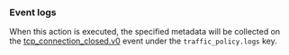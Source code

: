 ### Event logs

When this action is executed, the specified metadata will be collected on the
[tcp_connection_closed.v0](/obs/events/reference/#tcp-connection-closedv0) event
under the `traffic_policy.logs` key.
